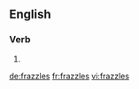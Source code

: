 ==English==

===Verb===
{{head|en}}

# {{en-third-person singular of|frazzle}}

[[de:frazzles]]
[[fr:frazzles]]
[[vi:frazzles]]